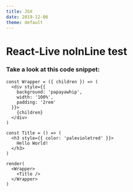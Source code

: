```yaml
---
title: JSX
date: 2019-12-06
theme: default
---
```


# React-Live noInLine test

### Take a look at this code snippet:
```react live=true noInline=true
const Wrapper = ({ children }) => (
  <div style={{
    background: 'papayawhip',
    width: '100%',
    padding: '2rem'
  }}>
    {children}
  </div>
)

const Title = () => (
  <h3 style={{ color: 'palevioletred' }}>
    Hello World!
  </h3>
)

render(
  <Wrapper>
    <Title />
  </Wrapper>
)
```
